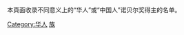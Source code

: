 本頁面收录不同意义上的“华人”或“中国人”诺贝尔奖得主的名单。
{{catmore|华人诺贝尔奖得主列表}}

[[Category:华人|Category:华人]]
[[Category:诺贝尔奖获得者|族]]